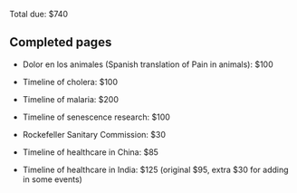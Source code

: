 Total due: $740

== Completed pages ==

* Dolor en los animales (Spanish translation of Pain in animals): $100

* Timeline of cholera: $100

* Timeline of malaria: $200

* Timeline of senescence research: $100

* Rockefeller Sanitary Commission: $30

* Timeline of healthcare in China: $85

* Timeline of healthcare in India: $125 (original $95, extra $30 for adding in some events)
